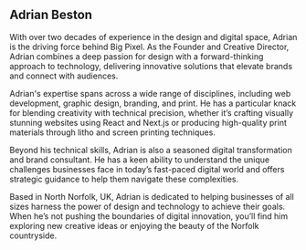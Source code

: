 ## Adrian Beston

With over two decades of experience in the design and digital space, Adrian is the driving force behind Big Pixel. As the Founder and Creative Director, Adrian combines a deep passion for design with a forward-thinking approach to technology, delivering innovative solutions that elevate brands and connect with audiences.

Adrian's expertise spans across a wide range of disciplines, including web development, graphic design, branding, and print. He has a particular knack for blending creativity with technical precision, whether it’s crafting visually stunning websites using React and Next.js or producing high-quality print materials through litho and screen printing techniques.

Beyond his technical skills, Adrian is also a seasoned digital transformation and brand consultant. He has a keen ability to understand the unique challenges businesses face in today’s fast-paced digital world and offers strategic guidance to help them navigate these complexities.

Based in North Norfolk, UK, Adrian is dedicated to helping businesses of all sizes harness the power of design and technology to achieve their goals. When he’s not pushing the boundaries of digital innovation, you’ll find him exploring new creative ideas or enjoying the beauty of the Norfolk countryside.